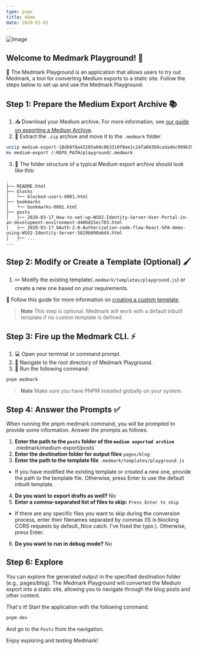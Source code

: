 ```yaml
---
type: page
title: Home
date: 2020-01-01
---
```


![Image](../public/assets/images/medmark-banner.png)

<h2 style={{textAlign: 'center'}}>Welcome to Medmark Playground! 🎉</h2>

🎈 The Medmark Playground is an application that allows users to try out Medmark, a tool for converting Medium exports
to a static site. Follow the steps below to set up and use the Medmark Playground:

## Step 1: Prepare the Medium Export Archive 📚

1. 📥 Download your Medium archive. For more information, see
   [our guide on exporting a Medium Archive](https://github.com/brionmario/medmark#medium-archive).
2. 📂 Extract the `.zip` archive and move it to the `.medmark` folder.

```bash
unzip medium-export-18db8f8a43103a84c063310f8ee1c24fa04369cada4bc909b35643df8676bc3b.zip -d medium-export
mv medium-export /:REPO_PATH/playground/.medmark
```

3. 📁 The folder structure of a typical Medium export archive should look like this:

```
.
├── README.html
├── blocks
│   └── blocked-users-0001.html
├── bookmarks
│   └── bookmarks-0001.html
├── posts
│   ├── 2020-03-17_How-to-set-up-WSO2-Identity-Server-User-Portal-in-an-development-environment-d406d15ec703.html
│   ├── 2020-03-17_OAuth-2-0-Authorization-code-flow-React-SPA-demo-using-WSO2-Identity-Server-5829b890a6d4.html
│   ├── ...
...
```

## Step 2: Modify or Create a Template (Optional) 🖌️

1. ✏️ Modify the existing template(`.medmark/templates/playground.js`) or create a new one based on your requirements.

🔗 Follow this guide for more information on
[creating a custom template](https://github.com/brionmario/medmark#custom-template).

> **Note** This step is optional. Medmark will work with a default inbuilt template if no custom template is defined.

## Step 3: Fire up the Medmark CLI. ⚡️

1. 💻 Open your terminal or command prompt.
2. 📂 Navigate to the root directory of Medmark Playground.
3. 🏃 Run the following command:

```bash
pnpm medmark
```

> **Note** Make sure you have PNPM installed globally on your system.

## Step 4: Answer the Prompts ✅

When running the pnpm medmark command, you will be prompted to provide some information. Answer the prompts as follows:

1. **Enter the path to the `posts` folder of the `medium exported archive`** .medmark/medium-export/posts`
2. **Enter the destination folder for output files** `pages/blog`
3. **Enter the path to the template file** `.medmark/templates/playground.js`

- If you have modified the existing template or created a new one, provide the path to the template file. Otherwise,
  press Enter to use the default inbuilt template.

4. **Do you want to export drafts as well?** No
5. **Enter a comma-separated list of files to skip:** `Press Enter to skip`

- If there are any specific files you want to skip during the conversion process, enter their filenames separated by
  commas (IS is blocking CORS requests by default.,Nice catch. I've fixed the typo.). Otherwise, press Enter.

6. **Do you want to run in debug mode?** No

## Step 6: Explore

You can explore the generated output in the specified destination folder (e.g., pages/blog). The Medmark Playground will
converted the Medium export into a static site, allowing you to navigate through the blog posts and other content.

That's it! Start the application with the following command.

```bash
pnpm dev
```

And go to the `Posts` from the navigation.

Enjoy exploring and testing Medmark!

